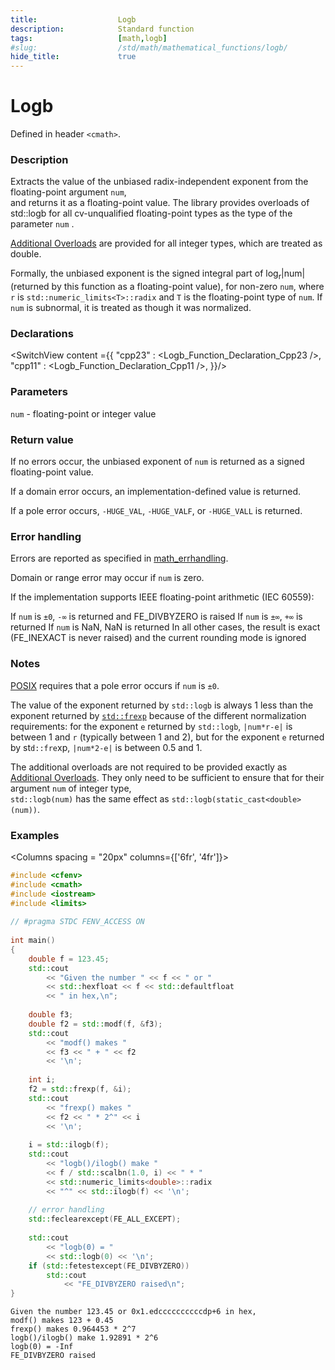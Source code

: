 ```yaml
---
title:                  Logb
description:            Standard function
tags:                   [math,logb]
#slug:                  /std/math/mathematical_functions/logb/
hide_title:             true
---
```




# Logb

Defined in header `<cmath>`.

### Description
Extracts the value of the unbiased radix-independent exponent from the floating-point argument <code>num</code>,  
and returns it as a floating-point value. The library provides overloads of std::logb for all 
cv-unqualified floating-point types as the type of the parameter <code>num</code> <Since v='cpp23'></Since>.

<a href='#declarations'>Additional Overloads</a> are provided for all integer types, which are treated as <span class='col-lb'>double</span>.

Formally, the unbiased exponent is the signed integral part of log<sub>r</sub>|num| 
(returned by this function as a floating-point value), for non-zero <code>num</code>, where `r` 
is `std::numeric_limits<T>::radix` and `T` is the floating-point type of <code>num</code>. 
If <code>num</code> is subnormal, it is treated as though it was normalized.


### Declarations

<SwitchView content ={{
    "cpp23" : <Logb_Function_Declaration_Cpp23 />,
    "cpp11" : <Logb_Function_Declaration_Cpp11 />,
}}/>


### Parameters
 
<code>num</code> - floating-point or integer value

### Return value

If no errors occur, the unbiased exponent of <code>num</code> is returned as a signed floating-point value.

If a domain error occurs, an implementation-defined value is returned.

If a pole error occurs, `-HUGE_VAL`, `-HUGE_VALF`, or `-HUGE_VALL` is returned.

### Error handling

Errors are reported as specified in <a href='/docs/std/math/math_errhandling'>math_errhandling</a>.

Domain or range error may occur if <code>num</code> is zero.

If the implementation supports IEEE floating-point arithmetic (IEC 60559):

If <code>num</code> is `±0`, `-∞` is returned and FE_DIVBYZERO is raised
If <code>num</code> is `±∞`, `+∞` is returned
If <code>num</code> is NaN, NaN is returned
In all other cases, the result is exact (FE_INEXACT is never raised) and the current rounding mode is ignored

### Notes
[POSIX](https://pubs.opengroup.org/onlinepubs/9699919799/functions/logb.html)
requires that a pole error occurs if <code>num</code> is `±0`.

The value of the exponent returned by `std::logb` is always 1 less than the exponent returned by <a href='/docs/std/math/mathematical_functions/frexp'><code>std::frexp</code></a> because of the different normalization requirements: 
for the exponent `e` returned by `std::logb`, `|num*r-e|` is between 1 and `r` (typically between 1 and 2), 
but for the exponent `e` returned by st`d::fre`xp, `|num*2-e|` is between 0.5 and 1.

The additional overloads are not required to be provided exactly as <a href='#declarations'>Additional Overloads</a>. 
They only need to be sufficient to ensure that for their argument <code>num</code> of integer type, <br/>
`std::logb(num)` has the same effect as `std::logb(static_cast<double>(num))`.

### Examples



<Columns spacing = "20px" columns={['6fr', '4fr']}>
<div>

```cpp
#include <cfenv>
#include <cmath>
#include <iostream>
#include <limits>
 
// #pragma STDC FENV_ACCESS ON
 
int main()
{
    double f = 123.45;
    std::cout 
        << "Given the number " << f << " or " 
        << std::hexfloat << f << std::defaultfloat 
        << " in hex,\n";
 
    double f3;
    double f2 = std::modf(f, &f3);
    std::cout 
        << "modf() makes " 
        << f3 << " + " << f2 
        << '\n';
 
    int i;
    f2 = std::frexp(f, &i);
    std::cout 
        << "frexp() makes " 
        << f2 << " * 2^" << i 
        << '\n';
 
    i = std::ilogb(f);
    std::cout 
        << "logb()/ilogb() make " 
        << f / std::scalbn(1.0, i) << " * "
        << std::numeric_limits<double>::radix
        << "^" << std::ilogb(f) << '\n';
 
    // error handling
    std::feclearexcept(FE_ALL_EXCEPT);
 
    std::cout 
        << "logb(0) = " 
        << std::logb(0) << '\n';
    if (std::fetestexcept(FE_DIVBYZERO))
        std::cout 
            << "FE_DIVBYZERO raised\n";
}

```

</div>

<div>

```plaintext title="Possible Result"
Given the number 123.45 or 0x1.edccccccccccdp+6 in hex,
modf() makes 123 + 0.45
frexp() makes 0.964453 * 2^7
logb()/ilogb() make 1.92891 * 2^6
logb(0) = -Inf
FE_DIVBYZERO raised
```

</div>
</Columns>
